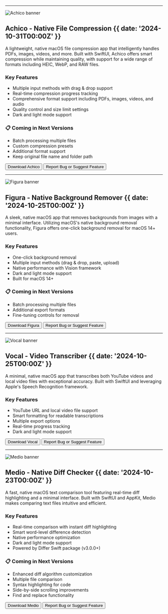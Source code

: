 
---

![Achico banner](@/images/achico-banner.jpg)

## Achico - Native File Compression {{ date: '2024-10-31T00:00Z' }}

A lightweight, native macOS file compression app that intelligently handles PDFs, images, videos, and more. Built with SwiftUI, Achico offers smart compression while maintaining quality, with support for a wide range of formats including HEIC, WebP, and RAW files.

### <SparkleIcon /> Key Features

- Multiple input methods with drag & drop support
- Real-time compression progress tracking
- Comprehensive format support including PDFs, images, videos, and audio
- Quality control and size limit settings
- Dark and light mode support

### 📋 Coming in Next Versions

- Batch processing multiple files
- Custom compression presets
- Additional format support
- Keep original file name and folder path

<div className="mt-6 flex gap-2">
  <Button
    href="https://github.com/nuance-dev/achico/releases/latest"
    target="_blank"
    rel="noopener noreferrer"
  >
    Download Achico
  </Button>
  <Button
    href="https://github.com/nuance-dev/achico/issues"
    className="inline-flex items-center justify-center gap-2 rounded-lg border border-zinc-900/10 px-3 py-2 text-sm font-semibold text-zinc-900 hover:bg-zinc-900/2.5 dark:border-white/10 dark:text-white dark:hover:bg-white/5"
    target="_blank"
    rel="noopener noreferrer"
  >
    Report Bug or Suggest Feature
  </Button>
</div>

---

![Figura banner](@/images/figura-banner.jpg)

## Figura - Native Background Remover {{ date: '2024-10-25T00:00Z' }}

A sleek, native macOS app that removes backgrounds from images with a minimal interface. Utilizing macOS's native background removal functionality, Figura offers one-click background removal for macOS 14+ users.

### <SparkleIcon /> Key Features

- One-click background removal
- Multiple input methods (drag & drop, paste, upload)
- Native performance with Vision framework
- Dark and light mode support
- Built for macOS 14+

### 📋 Coming in Next Versions

- Batch processing multiple files
- Additional export formats
- Fine-tuning controls for removal

<div className="mt-6 flex gap-2">
  <Button
    href="https://github.com/nuance-dev/figura/releases/latest"
    target="_blank"
    rel="noopener noreferrer"
  >
    Download Figura
  </Button>
  <Button
    href="https://github.com/nuance-dev/figura/issues"
    target="_blank"
    rel="noopener noreferrer"
  >
    Report Bug or Suggest Feature
  </Button>
</div>

---

![Vocal banner](@/images/vocal-banner.jpg)

## Vocal - Video Transcriber {{ date: '2024-10-25T00:00Z' }}

A minimal, native macOS app that transcribes both YouTube videos and local video files with exceptional accuracy. Built with SwiftUI and leveraging Apple's Speech Recognition framework.

### <SparkleIcon /> Key Features

- YouTube URL and local video file support
- Smart formatting for readable transcriptions
- Multiple export options
- Real-time progress tracking
- Dark and light mode support

<div className="mt-6 flex gap-2">
  <Button
    href="https://github.com/nuance-dev/vocal/releases/latest"
    target="_blank"
    rel="noopener noreferrer"
  >
    Download Vocal
  </Button>
  <Button
    href="https://github.com/nuance-dev/vocal/issues"
    className="inline-flex items-center justify-center gap-2 rounded-lg border border-zinc-900/10 px-3 py-2 text-sm font-semibold text-zinc-900 hover:bg-zinc-900/2.5 dark:border-white/10 dark:text-white dark:hover:bg-white/5"
    target="_blank"
    rel="noopener noreferrer"
  >
    Report Bug or Suggest Feature
  </Button>
</div>

---

![Medio banner](@/images/medio-banner.jpg)

## Medio - Native Diff Checker {{ date: '2024-10-23T00:00Z' }}

A fast, native macOS text comparison tool featuring real-time diff highlighting and a minimal interface. Built with SwiftUI and AppKit, Medio makes comparing text files intuitive and efficient.

### <SparkleIcon /> Key Features

- Real-time comparison with instant diff highlighting
- Smart word-level difference detection
- Native performance optimization
- Dark and light mode support
- Powered by Differ Swift package (v3.0.0+)

### 📋 Coming in Next Versions

- Enhanced diff algorithm customization
- Multiple file comparison
- Syntax highlighting for code
- Side-by-side scrolling improvements
- Find and replace functionality

<div className="mt-6 flex gap-2">
  <Button
    href="https://github.com/nuance-dev/medio/releases/latest"
    target="_blank"
    rel="noopener noreferrer"
  >
    Download Medio
  </Button>
  <Button
    href="https://github.com/nuance-dev/medio/issues"
    target="_blank"
    rel="noopener noreferrer"
  >
    Report Bug or Suggest Feature
  </Button>
</div>
